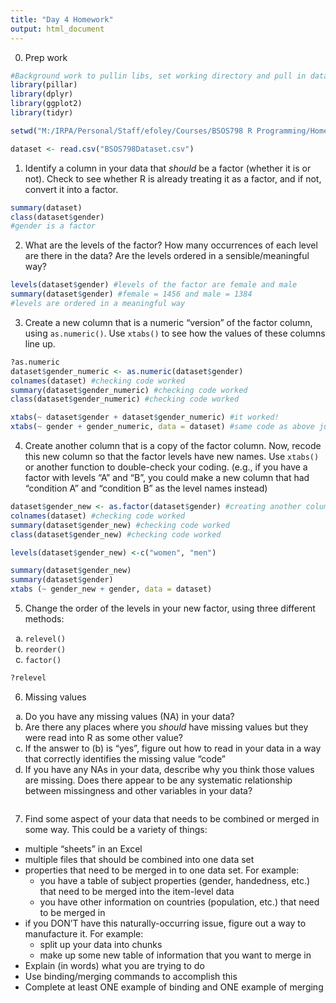 ```yaml
---
title: "Day 4 Homework"
output: html_document
---
```

0. Prep work
```r
#Background work to pullin libs, set working directory and pull in dataset.
library(pillar)
library(dplyr)
library(ggplot2)
library(tidyr)

setwd("M:/IRPA/Personal/Staff/efoley/Courses/BSOS798 R Programming/Homework")

dataset <- read.csv("BSOS798Dataset.csv")

```


1. Identify a column in your data that *should* be a factor (whether it is or not). Check to see whether R is already treating it as a factor, and if not, convert it into a factor.

```r
summary(dataset)
class(dataset$gender)
#gender is a factor

```

2. What are the levels of the factor? How many occurrences of each level are there in the data? Are the levels ordered in a sensible/meaningful way?
   
```r
levels(dataset$gender) #levels of the factor are female and male
summary(dataset$gender) #female = 1456 and male = 1384
#levels are ordered in a meaningful way
```


3. Create a new column that is a numeric "version" of the factor column, using `as.numeric()`. Use `xtabs()` to see how the values of these columns line up.

```r
?as.numeric
dataset$gender_numeric <- as.numeric(dataset$gender)
colnames(dataset) #checking code worked
summary(dataset$gender_numeric) #checking code worked
class(dataset$gender_numeric) #checking code worked

xtabs(~ dataset$gender + dataset$gender_numeric) #it worked!
xtabs(~ gender + gender_numeric, data = dataset) #same code as above just written differently
```


4. Create another column that is a copy of the factor column. Now, recode this new column so that the factor levels have new names. Use `xtabs()` or another function to double-check your coding.
  (e.g., if you have a factor with levels "A" and "B", you could make a new column that had "condition A" and "condition B" as the level names instead)

```r
dataset$gender_new <- as.factor(dataset$gender) #creating another column that is a copy of the factor column
colnames(dataset) #checking code worked
summary(dataset$gender_new) #checking code worked
class(dataset$gender_new) #checking code worked

levels(dataset$gender_new) <-c("women", "men")

summary(dataset$gender_new)
summary(dataset$gender)
xtabs (~ gender_new + gender, data = dataset)

```


5. Change the order of the levels in your new factor, using three different methods:
  a. `relevel()`
  b. `reorder()`
  c. `factor()`

```r
?relevel

```


6. Missing values
  a. Do you have any missing values (NA) in your data?
  b. Are there any places where you *should* have missing values but they were read into R as some other value?
  c. If the answer to (b) is "yes", figure out how to read in your data in a way that correctly identifies the missing value "code"
  d. If you have any NAs in your data, describe why you think those values are missing. Does there appear to be any systematic relationship between missingness and other variables in your data?

```r


```


7. Find some aspect of your data that needs to be combined or merged in some way.  This could be a variety of things:
  - multiple "sheets" in an Excel
  - multiple files that should be combined into one data set
  - properties that need to be merged in to one data set. For example:
    - you have a table of subject properties (gender, handedness, etc.) that need to be merged into the item-level data
    - you have other information on countries (population, etc.) that need to be merged in
  - if you DON'T have this naturally-occurring issue, figure out a way to manufacture it. For example:
    - split up your data into chunks
    - make up some new table of information that you want to merge in
  - Explain (in words) what you are trying to do
  - Use binding/merging commands to accomplish this
  - Complete at least ONE example of binding and ONE example of merging

```r


```
